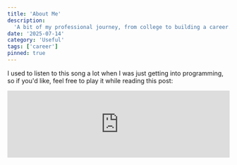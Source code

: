 ```yaml
---
title: 'About Me'
description:
  'A bit of my professional journey, from college to building a career.'
date: '2025-07-14'
category: 'Useful'
tags: ['career']
pinned: true
---
```


I used to listen to this song a lot when I was just getting into programming, so
if you'd like, feel free to play it while reading this post:

<iframe
  style={{ borderRadius: '12px' }}
  src='https://open.spotify.com/embed/track/21AUdfi6fLFDp9JuNcHsfS?utm_source=generator&theme=0'
  width='100%'
  height='152'
  frameBorder='0'
  allowFullScreen
  allow='autoplay; clipboard-write; encrypted-media; fullscreen; picture-in-picture'
  loading='lazy'
/>

# 1. Who am I?

My name is Gabriel Duete. I've been working as a Web Developer since 2021, and
I'm currently a Front-End Developer at Juntos Somos Mais.

I'm a big fan of open source and have made a few contributions throughout my
career — writing articles ([dev.to](https://dev.to/gabrielduete),
[tabnews](https://www.tabnews.com.br/gabrielduete), and now here, haha), opening
and interacting with PRs and issues on
[GitHub](https://github.com/gabrielduete), answering questions on
[Stack Overflow](https://stackoverflow.com/users/16782642/gabriel-duete) inboth
EN and PT-BR, and participating in community events, especially with
[He4rt Developers](https://heartdevs.com/).

**Technologies I’ve worked with include**: _JavaScript, TypeScript, React,
Next.js, Vue, Nuxt.js, Web Components,Stencil, CSS preprocessors (Tailwind,
SASS, Styled-components, Chakra UI, Ionic,etc...), AWS, Sentry, Git, GitHub,
Unit Testing, E2E Testing, CI/CD, SoftwareArchitecture, Clean Architecture, TDD,
OOP._

# 2. Career

## <strong>2.1 How I got into tech</strong>

Around the age of 16 or 17, I got to know the tech world better through my best
friend and my brother. Right away, I felt like it matched perfectly with my
personal goals and ambitions.

That’s when I decided to dive into it and start my journey to become a
developer.

## <strong>2.2 College Journey</strong>

To do that, I needed to get into a public university through Brazil’s national
entrance exam (ENEM). Thankfully, I got a good score on the 2018 exam and was
accepted into IFCE – Crato Campus in 2019!

Besides improving my programming fundamentals, I made amazing friends who I
carry in my heart wherever I go. I’m so grateful to have met them — they made a
huge difference in my life. I thank God for placing them in my path. Love you
all! ❤️

During my second or third semester, something unexpected happened: the COVID-19
pandemic. Classes were suspended for “just 15 days” — and ended up being on hold
for almost 3 years. It took a while for the institute to adapt to remote
learning.

Despite the initial frustration, I saw it as a chance to fully focus on my
career — and that’s how I started paving my way to my first job in tech.

In the meantime, a good friend of mine, Wilton, invited me to work on some
freelance projects. I styled a website using Bootstrap and solved a few
programming challenges. That was my first taste of making money from code. From
there, I created a study roadmap and dove deeper into the field.

## <strong>2.3 First Job!</strong>

In October 2021, the #He4rtConf2021 event took place with several talks and a
recruiting initiative from Juntos Somos Mais. During the event, I applied for a
Junior Front-End position. I went through the interview — and didn’t get the
job.

But thankfully, the recruiter liked my profile and marked my name for a
potential internship. A few days later, they called me — and I accepted!

I started as an intern in a super strong technical team. I was lucky to work
with people who taught me a lot and helped shape my vision as a professional.
True role models, both in coding and in teamwork and career mindset. From
leadership to front-end to back-end — I learned from everyone.

Today, I’m a full-time developer and have been with the company for nearly 4
years, involved in lots of projects and different technologies. Still growing,
learning, and thankful for every person who’s been part of this journey.

## <strong>2.4 First International Freela!</strong>

In 2024, I landed my first freelance project for an international client, thanks
to a referral from my buddy Rickelme. I teamed up with a friend, and we’ve been
working on it — still in the MVP phase, but once it launches, I’ll
definitely post about it here.

## <strong>3. Final Thoughts</strong>

That’s it! A small recap of my journey so far. I’ll probably use this blog to
post about the articles and projects I work on, so feel free to explore, read,
comment, share ideas... thanks a lot for stopping by! God bless!
